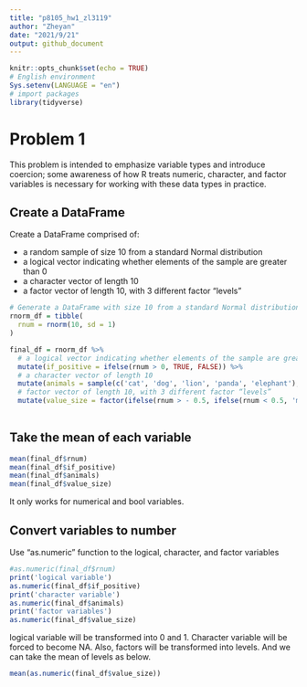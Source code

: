 ```yaml
---
title: "p8105_hw1_zl3119"
author: "Zheyan"
date: "2021/9/21"
output: github_document
---
```


```r
knitr::opts_chunk$set(echo = TRUE)
# English environment
Sys.setenv(LANGUAGE = "en")
# import packages
library(tidyverse)
```

# Problem 1

This problem is intended to emphasize variable types and introduce coercion; some awareness of how R treats numeric, character, and factor variables is necessary for working with these data types in practice.

## Create a DataFrame

Create a DataFrame comprised of:

* a random sample of size 10 from a standard Normal distribution
* a logical vector indicating whether elements of the sample are greater than 0
* a character vector of length 10
* a factor vector of length 10, with 3 different factor “levels”

```r
# Generate a DataFrame with size 10 from a standard Normal distribution
rnorm_df = tibble(
  rnum = rnorm(10, sd = 1)
) 

final_df = rnorm_df %>% 
  # a logical vector indicating whether elements of the sample are greater than 0
  mutate(if_positive = ifelse(rnum > 0, TRUE, FALSE)) %>%
  # a character vector of length 10
  mutate(animals = sample(c('cat', 'dog', 'lion', 'panda', 'elephant'),size = 10, replace = TRUE)) %>%
  # factor vector of length 10, with 3 different factor “levels”
  mutate(value_size = factor(ifelse(rnum > - 0.5, ifelse(rnum < 0.5, 'medium', 'big'), 'small'))) 
  
```

## Take the mean of each variable 

```r
mean(final_df$rnum)
mean(final_df$if_positive)
mean(final_df$animals)
mean(final_df$value_size)
```
It only works for numerical and bool variables.

## Convert variables to number
Use "as.numeric" function to the logical, character, and factor variables

```r
#as.numeric(final_df$rnum)
print('logical variable')
as.numeric(final_df$if_positive)
print('character variable')
as.numeric(final_df$animals)
print('factor variables')
as.numeric(final_df$value_size)
```
logical variable will be transformed into 0 and 1. Character variable will be forced to become NA. Also, factors will be transformed into levels. And we can take the mean of levels as below.
```r
mean(as.numeric(final_df$value_size))
```

























